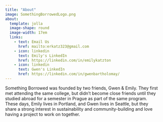 ```yaml
---
title: "About"
image: SomethingBorrowedLogo.png
about:
  template: jolla
  image-shape: round
  image-width: 17em
  links:
    - text: Email Us
      href: mailto:erkatz323@gmail.com
    - icon: linkedin
      text: Emily's LinkedIn
      href: https://linkedin.com/in/emilykatzton
    - icon: linkedin
      text: Gwen's LinkedIn
      href: https://linkedin.com/in/gwenbartholomay/
---
```


Something Borrowed was founded by two friends, Gwen & Emily. They first met attending the same college, but didn't become close friends until they studied abroad for a semester in Prague as part of the same program. These days, Emily lives in Portland, and Gwen lives in Seattle, but they share a strong interest in sustainability and community-building and love having a project to work on together.
